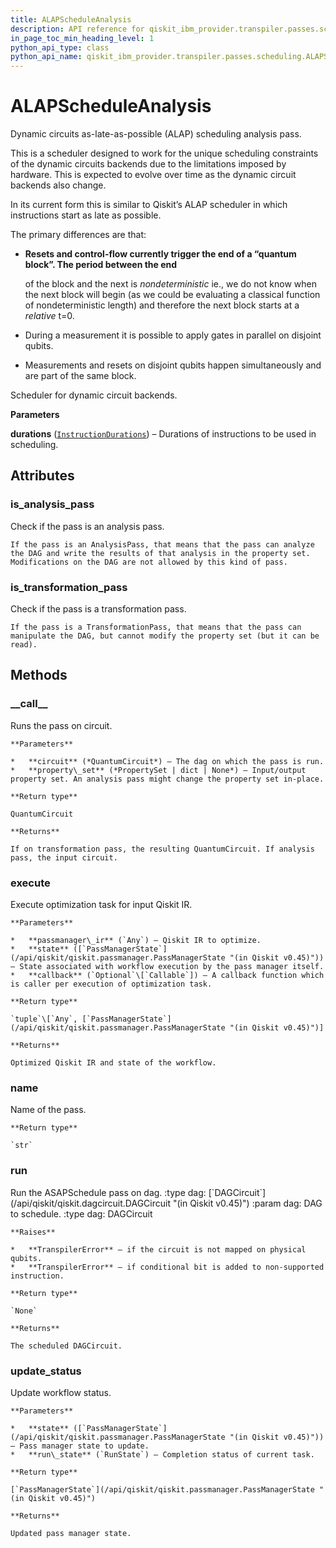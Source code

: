 ```yaml
---
title: ALAPScheduleAnalysis
description: API reference for qiskit_ibm_provider.transpiler.passes.scheduling.ALAPScheduleAnalysis
in_page_toc_min_heading_level: 1
python_api_type: class
python_api_name: qiskit_ibm_provider.transpiler.passes.scheduling.ALAPScheduleAnalysis
---
```


# ALAPScheduleAnalysis

<Class id="qiskit_ibm_provider.transpiler.passes.scheduling.ALAPScheduleAnalysis" isDedicatedPage={true} github="https://github.com/qiskit/qiskit-ibm-provider/tree/stable/0.7/qiskit_ibm_provider/transpiler/passes/scheduling/scheduler.py" signature="ALAPScheduleAnalysis(durations)">
  Dynamic circuits as-late-as-possible (ALAP) scheduling analysis pass.

  This is a scheduler designed to work for the unique scheduling constraints of the dynamic circuits backends due to the limitations imposed by hardware. This is expected to evolve over time as the dynamic circuit backends also change.

  In its current form this is similar to Qiskit’s ALAP scheduler in which instructions start as late as possible.

  The primary differences are that:

  *   **Resets and control-flow currently trigger the end of a “quantum block”. The period between the end**

      of the block and the next is *nondeterministic* ie., we do not know when the next block will begin (as we could be evaluating a classical function of nondeterministic length) and therefore the next block starts at a *relative* t=0.

  *   During a measurement it is possible to apply gates in parallel on disjoint qubits.

  *   Measurements and resets on disjoint qubits happen simultaneously and are part of the same block.

  Scheduler for dynamic circuit backends.

  **Parameters**

  **durations** ([`InstructionDurations`](/api/qiskit/qiskit.transpiler.InstructionDurations "(in Qiskit v0.45)")) – Durations of instructions to be used in scheduling.

  ## Attributes

  <span id="alapscheduleanalysis-is-analysis-pass" />

  ### is\_analysis\_pass

  <Attribute id="qiskit_ibm_provider.transpiler.passes.scheduling.ALAPScheduleAnalysis.is_analysis_pass" name="is_analysis_pass">
    Check if the pass is an analysis pass.

    If the pass is an AnalysisPass, that means that the pass can analyze the DAG and write the results of that analysis in the property set. Modifications on the DAG are not allowed by this kind of pass.
  </Attribute>

  <span id="alapscheduleanalysis-is-transformation-pass" />

  ### is\_transformation\_pass

  <Attribute id="qiskit_ibm_provider.transpiler.passes.scheduling.ALAPScheduleAnalysis.is_transformation_pass" name="is_transformation_pass">
    Check if the pass is a transformation pass.

    If the pass is a TransformationPass, that means that the pass can manipulate the DAG, but cannot modify the property set (but it can be read).
  </Attribute>

  ## Methods

  <span id="alapscheduleanalysis-call" />

  ### \_\_call\_\_

  <Function id="qiskit_ibm_provider.transpiler.passes.scheduling.ALAPScheduleAnalysis.__call__" name="__call__" signature="ALAPScheduleAnalysis.__call__(circuit, property_set=None)">
    Runs the pass on circuit.

    **Parameters**

    *   **circuit** (*QuantumCircuit*) – The dag on which the pass is run.
    *   **property\_set** (*PropertySet | dict | None*) – Input/output property set. An analysis pass might change the property set in-place.

    **Return type**

    QuantumCircuit

    **Returns**

    If on transformation pass, the resulting QuantumCircuit. If analysis pass, the input circuit.
  </Function>

  <span id="alapscheduleanalysis-execute" />

  ### execute

  <Function id="qiskit_ibm_provider.transpiler.passes.scheduling.ALAPScheduleAnalysis.execute" name="execute" signature="ALAPScheduleAnalysis.execute(passmanager_ir, state, callback=None)">
    Execute optimization task for input Qiskit IR.

    **Parameters**

    *   **passmanager\_ir** (`Any`) – Qiskit IR to optimize.
    *   **state** ([`PassManagerState`](/api/qiskit/qiskit.passmanager.PassManagerState "(in Qiskit v0.45)")) – State associated with workflow execution by the pass manager itself.
    *   **callback** (`Optional`\[`Callable`]) – A callback function which is caller per execution of optimization task.

    **Return type**

    `tuple`\[`Any`, [`PassManagerState`](/api/qiskit/qiskit.passmanager.PassManagerState "(in Qiskit v0.45)")]

    **Returns**

    Optimized Qiskit IR and state of the workflow.
  </Function>

  <span id="alapscheduleanalysis-name" />

  ### name

  <Function id="qiskit_ibm_provider.transpiler.passes.scheduling.ALAPScheduleAnalysis.name" name="name" signature="ALAPScheduleAnalysis.name()">
    Name of the pass.

    **Return type**

    `str`
  </Function>

  <span id="alapscheduleanalysis-run" />

  ### run

  <Function id="qiskit_ibm_provider.transpiler.passes.scheduling.ALAPScheduleAnalysis.run" name="run" signature="ALAPScheduleAnalysis.run(dag)">
    Run the ASAPSchedule pass on dag. :type dag: [`DAGCircuit`](/api/qiskit/qiskit.dagcircuit.DAGCircuit "(in Qiskit v0.45)") :param dag: DAG to schedule. :type dag: DAGCircuit

    **Raises**

    *   **TranspilerError** – if the circuit is not mapped on physical qubits.
    *   **TranspilerError** – if conditional bit is added to non-supported instruction.

    **Return type**

    `None`

    **Returns**

    The scheduled DAGCircuit.
  </Function>

  <span id="alapscheduleanalysis-update-status" />

  ### update\_status

  <Function id="qiskit_ibm_provider.transpiler.passes.scheduling.ALAPScheduleAnalysis.update_status" name="update_status" signature="ALAPScheduleAnalysis.update_status(state, run_state)">
    Update workflow status.

    **Parameters**

    *   **state** ([`PassManagerState`](/api/qiskit/qiskit.passmanager.PassManagerState "(in Qiskit v0.45)")) – Pass manager state to update.
    *   **run\_state** (`RunState`) – Completion status of current task.

    **Return type**

    [`PassManagerState`](/api/qiskit/qiskit.passmanager.PassManagerState "(in Qiskit v0.45)")

    **Returns**

    Updated pass manager state.
  </Function>
</Class>

